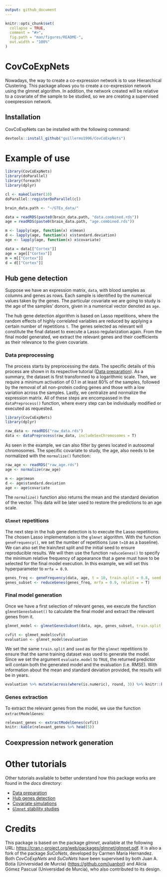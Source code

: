 ```yaml
---
output: github_document
---
```


<!-- README.md is generated from README.Rmd. Please edit that file -->

```r
knitr::opts_chunk$set(
  collapse = TRUE,
  comment = "#>",
  fig.path = "man/figures/README-",
  out.width = "100%"
)
```

# CovCoExpNets

<!-- badges: start -->
<!-- badges: end -->

Nowadays, the way to create a co-expression network is to use Hierarchical Clustering. 
This package allows you to create a co-expression network using the glmnet algorithm. 
In addition, the network created will be relative to a covariate of the sample to be studied,
so we are creating a supervised coexpression network.

## Installation

CovCoExpNets can be installed with the following command: 

``` r
devtools::install_github("guillermo1996/CovCoExpNets")
```

# Example of use

```r
library(CovCoExpNets)
library(doParallel)
library(foreach)
library(dplyr)

cl <- makeCluster(10)
doParallel::registerDoParallel(cl)

brain_data.path <- "~/GTEx_data/"

data = readRDS(paste0(brain_data.path, "data.combined.rds"))
age = readRDS(paste0(brain_data.path, "age.combined.rds"))

m <- lapply(age, function(x) x$mean)
d <- lapply(age, function(x) x$standard.deviation)
age <- lapply(age, function(x) x$covariate)

data = data[["Cortex"]]
age = age[["Cortex"]]
m = m[["Cortex"]]
d = d[["Cortex"]]
```


## Hub gene detection

Suppose we have an expression matrix, `data`, with blood samples as columns and genes as rows. Each sample is identified by the numerical values taken by the genes. The particular covariate we are going to study is the age of the samples' donors, given in a numerical vector denoted as `age`.

The hub gene detection algorithm is based on Lasso repetitions, where the random effects of highly correlated variables are reduced by applying a certain number of repetitions `t`. The genes selected as relevant will constitute the final dataset to execute a Lasso regularization again. From the final model generated, we extract the relevant genes and their coefficients as their relevance to the given covariate.

### Data preprocessing

The process starts by preprocessing the data. The specific details of this process are shown in its respective tutorial ([Data preparation](docs/Data_preparation)). As a summary, the dataset is first transformed to a logarithmic scale. Then, we require a minimum activation of 0.1 in at least 80% of the samples, followed by the removal of all non-protein coding genes and those with a low variation across the samples. Lastly, we centralize and normalize the expression matrix. All of these steps are encompassed in the `dataPreprocess()` function, where every step can be individually modified or executed as requested.

```r
library(CovCoExpNets)
library(dplyr)

raw_data <- readRDS("raw_data.rds")
data <- dataPreprocess(raw_data, includeSexChromosomes = T)
```

As seen in the example, we can also filter by genes located in autosomal chromosomes. The specific covariate to study, the age, also needs to be normalized with the `normalize()` function:

```r
raw_age <- readRDS("raw_age.rds")
age <- normalize(raw_age)

m <- age$mean
d <- age$standard.deviation
age <- age$covariate
```

The `normalize()` function also returns the mean and the standard deviation of the vector. This data will be later used to restore the predictions to an age scale.

### `Glmnet` repetitions

The next step in the hub gene detection is to execute the Lasso repetitions. The chosen Lasso implementation is the `glmnet` algorithm. With the function `geneFrequency()`, we set the number of repetitions (use `t=10` as a baseline). We can also set the train/test split and the initial seed to ensure reproducible results. We will then use the function `reduceGenes()` to specify the minimum relative frequency of appearance that a gene must have to be selected for the final model execution. In this example, we will set this hyperparameter to `mrfa = 0.9`.

```r
genes_freq <- geneFrequency(data, age, t = 10, train.split = 0.8, seed = 1796)
genes_subset <- reduceGenes(genes_freq, mrfa = 0.9, relative = T)
```

### Final model generation

Once we have a first selection of relevant genes, we execute the function `glmnetGenesSubset()` to calculate the final model and extract the relevant genes from it.

```r
glmnet_model <- glmnetGenesSubset(data, age, genes_subset, train.split = 0.8, seed = 1796, evaluate.model = T, m = m, d = d)

cvfit <- glmnet_model$cvfit
evaluation <- glmnet_model$evaluation
```

We set the same `train.split` and `seed` as for the `glmnet` repetitions to ensure that the same training dataset was used to generate the model. Since we set the argument `evaluate.model` to `TRUE`, the returned predictor will contain both the generated model and the evaluation (i.e. RMSE). With information about the mean and standard deviation provided, the results will be in years.

```r
evaluation %>% mutate(across(where(is.numeric), round, 3)) %>% knitr::kable()
```

### Genes extraction

To extract the relevant genes from the model, we use the function `extractModelGenes`:

```r
relevant_genes <- extractModelGenes(cvfit)
knitr::kable(relevant_genes %>% head(5))
```

## Coexpression network generation

# Other tutorials

Other tutorials available to better understand how this package works are found in the *docs* directory:

  * [Data preparation](docs/Data_preparation)
  * [Hub genes detection](docs/Hub_genes_detection)
  * [Covariate simulations](docs/Simulation_framework)
  * [`Glmnet` stability studies](docs/Stability_glmnet)

# Credits

This package is based on the package *glmnet*, available at the following URL: <https://cran.r-project.org/web/packages/glmnet/glmnet.pdf>. It is also a fork of the package *SuCoNets*, developed by Carmen María Hernandez.
Both *CovCoExpNets* and *SuCoNets* have been supervised by both Juan A. Botía (Universidad de Murcia) (<https://github.com/juanbot>) and Alicia Gómez Pascual (Universidad de Murcia), who also contributed to its design.
